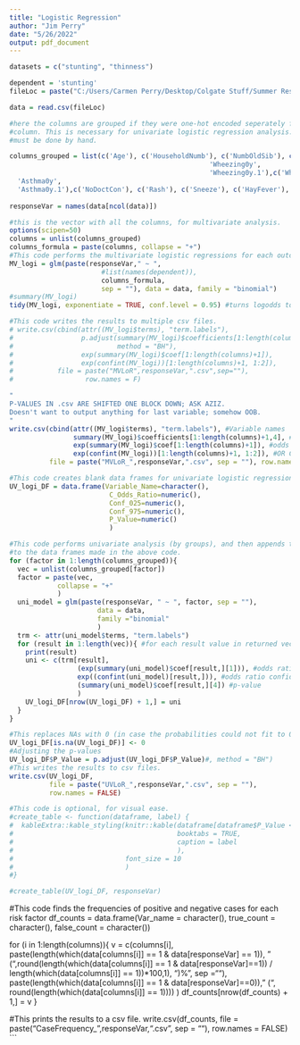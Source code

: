 ```yaml
---
title: "Logistic Regression"
author: "Jim Perry"
date: "5/26/2022"
output: pdf_document
---
```


```r
datasets = c("stunting", "thinness")

dependent = 'stunting'
fileLoc = paste("C:/Users/Carmen Perry/Desktop/Colgate Stuff/Summer Research 2022/MalnutritionProject-20220523T125732Z-001/MalnutritionProject/Code/SR2022Malnutrition/Data/",dependent,".csv", sep = "")

data = read.csv(fileLoc)

#here the columns are grouped if they were one-hot encoded seperately from one categorical
#column. This is necessary for univariate logistic regression analysis. This
#must be done by hand.

columns_grouped = list(c('Age'), c('HouseholdNumb'), c('NumbOldSib'), c('Young12'), c('FeverPWeek'), c('DiarrheaPWeek'), c('CoughPWeek'), c('DistLatHouse'), c('DistLatKitch'), c('WeeksDeworming'), c('Sex'), c('VaginalDeliv'), c('Csection'), c('No.Vaccine'), c('NoBCG'), c('Fever'), c('Diarrhea'), c('Cough'), c('NoTrimNails'), c('DirtyNails'), c('TrimOnce2Week'), c('TrimOnceMonth'), c('NoLatDoors'), c('Flies'), c('StoolFloor'), c('Suburban'), c('Rural'), c('NoLitMom'), c('PrimMom'), c('HSMom'), c('KitchSep'), c('KitchRoof'), c('KitchWall'), c('CookWood'), c('CookGas'), c('CookCoal'), c('CookKerosine'), c('CookElectric'), c('NoElect'), c('Radio'), c('TV'), c('Phone'), c('Cattle'), c('SheepGoat'), c('Chicken'), c('Pet'), c('None'), c('PotableWater'), c('DrinkDirect'), c('OwnLatrine'), c('Outside.Latrine'), c('Sewage'), c('Ditch'), c('River'), c('SometimesBathRiv'), c('NeverBathRiv'), c('SometimesWashCloth'), c('NeverWashCloth'), c('AlwaysDeficate'), c('SometimesDeficate'), c('AlwaysSchoolLat'), c('SometimesSchoolLat'), c('SometimesTP'), c('NeverTP'), c('SometimesWashHands'), c('NeverWashHands'), c('WaterWashHands'), c('AlwashHandsEating'), c('SometimesHandsEating'), c('WaterWashEat'), c('AlwaysSoil'), c('SometimesSoil'), c('NeverWashFruits'), c('SometimesWashFruits'), c('SometimesRawVeg'), c('AlwaysRawVeg'), c('SometimesBarefoot'), c('AlwaysBarefoot'), c('NoShoes'), c('Sandals'), c('Deworm'), c('Antibiotic'), c('Drugs'), c('Antimalarial'), c('Wheezing',
                                                  'Wheezing0y',
                                                  'Wheezing0y.1'),c('Wheeze13'),c('Wheeze412'), c('Asthma', 
  'Asthma0y',
  'Asthma0y.1'),c('NoDoctCon'), c('Rash'), c('Sneeze'), c('HayFever'), c('Colds')) 
    
responseVar = names(data[ncol(data)])
```

```r
#this is the vector with all the columns, for multivariate analysis.
options(scipen=50)
columns = unlist(columns_grouped)
columns_formula = paste(columns, collapse = "+") 
#This code performs the multivariate logistic regressions for each outcome.
MV_logi = glm(paste(responseVar," ~ ", 
                       #list(names(dependent)),
                       columns_formula,
                       sep = ""), data = data, family = "binomial")
#summary(MV_logi)
tidy(MV_logi, exponentiate = TRUE, conf.level = 0.95) #turns logodds to odds, makes it pretty

#This code writes the results to multiple csv files.
# write.csv(cbind(attr((MV_logi$terms), "term.labels"),
#                 p.adjust(summary(MV_logi)$coefficients[1:length(columns)+1,4],
#                          method = "BH"),
#                 exp(summary(MV_logi)$coef[1:length(columns)+1]),
#                 exp(confint(MV_logi))[1:length(columns)+1, 1:2]),
#           file = paste("MVLoR",responseVar,".csv",sep=""),
#                  row.names = F)

"
P-VALUES IN .csv ARE SHIFTED ONE BLOCK DOWN; ASK AZIZ.
Doesn't want to output anything for last variable; somehow OOB.
"
write.csv(cbind(attr((MV_logi$terms), "term.labels"), #Variable names
                summary(MV_logi)$coefficients[1:length(columns)+1,4], #p-vals
                exp(summary(MV_logi)$coef[1:length(columns)+1]), #odds ratio -1
                exp(confint(MV_logi))[1:length(columns)+1, 1:2]), #OR CI
          file = paste("MVLoR_",responseVar,".csv", sep = ""), row.names = F)
```

```r
#This code creates blank data frames for univariate logistic regression models.
UV_logi_DF = data.frame(Variable_Name=character(),
                         C_Odds_Ratio=numeric(),
                         Conf_025=numeric(),
                         Conf_975=numeric(),
                         P_Value=numeric()
                         )

#This code performs univariate analysis (by groups), and then appends the results
#to the data frames made in the above code.
for (factor in 1:length(columns_grouped)){
  vec = unlist(columns_grouped[factor])
  factor = paste(vec,
            collapse = "+"
            )
  uni_model = glm(paste(responseVar, " ~ ", factor, sep = ""),
                      data = data,
                      family ="binomial"
                      )
  trm <- attr(uni_model$terms, "term.labels")
  for (result in 1:length(vec)){ #for each result value in returned vector
    print(result)
    uni <- c(trm[result],
                 (exp(summary(uni_model)$coef[result,][1])), #odds ratio
                 exp((confint(uni_model)[result,])), #odds ratio confidence interval
                 (summary(uni_model)$coef[result,][4]) #p-value
                 )
    UV_logi_DF[nrow(UV_logi_DF) + 1,] = uni
  }
}

#This replaces NAs with 0 (in case the probabilities could not fit to 0 or 1)
UV_logi_DF[is.na(UV_logi_DF)] <- 0
#Adjusting the p-values
UV_logi_DF$P_Value = p.adjust(UV_logi_DF$P_Value)#, method = "BH")
#This writes the results to csv files.
write.csv(UV_logi_DF,
          file = paste("UVLoR_",responseVar,".csv", sep = ""),
          row.names = FALSE)

#This code is optional, for visual ease. 
#create_table <- function(dataframe, label) {
#  kableExtra::kable_styling(knitr::kable(dataframe[dataframe$P_Value <= 0.05,],
#                                         booktabs = TRUE, 
#                                         caption = label
#                                         ),
#                            font_size = 10
#                            )
#}

#create_table(UV_logi_DF, responseVar)
```
#This code finds the frequencies of positive and negative cases for each risk factor
df_counts = data.frame(Var_name = character(), 
                       true_count = character(),
                       false_count = character())

for (i in 1:length(columns)){
  v = c(columns[i], 
        paste(length(which(data[columns[i]] == 1 & data[responseVar] == 1)),
        " (",round(length(which(data[columns[i]] == 1 & 
        data[responseVar]==1)) / length(which(data[columns[i]] == 1))*100,1),
        ")%",
        sep =""),
        paste(length(which(data[columns[i]] == 1 & data[responseVar]==0)),
        " (",
        round(length(which(data[columns[i]] == 1))))
        )
  df_counts[nrow(df_counts) + 1,] = v
}

#This prints the results to a csv file.
write.csv(df_counts, 
          file = paste("CaseFrequency_",responseVar,".csv", sep = ""), 
          row.names = FALSE)
```

